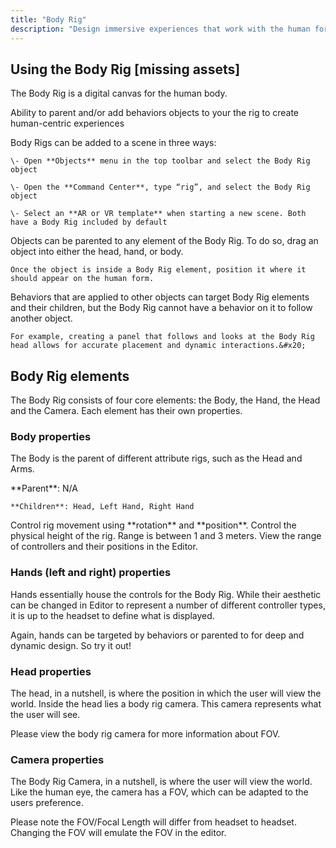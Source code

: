 ```yaml
---
title: "Body Rig"
description: "Design immersive experiences that work with the human form and perspective in a scene."
---
```


## Using the Body Rig \[missing assets]

The Body Rig is a digital canvas for the human body.&#x20;

Ability to parent and/or add behaviors objects to your the rig to create human-centric experiences

<AccordionGroup>
  <Accordion title="Adding a Body Rig to a scene" defaultOpen={false}>
    Body Rigs can be added to a scene in three ways:&#x20;

    \- Open **Objects** menu in the top toolbar and select the Body Rig object

    \- Open the **Command Center**, type “rig”, and select the Body Rig object

    \- Select an **AR or VR template** when starting a new scene. Both have a Body Rig included by default
  </Accordion>

  <Accordion title="Parenting objects to the Body Rig" defaultOpen={false}>
    Objects can be parented to any element of the Body Rig. To do so, drag an object into either the head, hand, or body.

    Once the object is inside a Body Rig element, position it where it should appear on the human form.
  </Accordion>

  <Accordion title="Using behaviors with the Body Rig" defaultOpen={false}>
    Behaviors that are applied to other objects can target Body Rig elements and their children, but the Body Rig cannot have a behavior on it to follow another object.

    For example, creating a panel that follows and looks at the Body Rig head allows for accurate placement and dynamic interactions.&#x20;
  </Accordion>
</AccordionGroup>

## Body Rig elements

The Body Rig consists of four core elements: the Body, the Hand, the Head and the Camera. Each element has their own properties.

### Body properties

The Body is the parent of different attribute rigs, such as the Head and Arms.&#x20;

<AccordionGroup>
  <Accordion title="Parent and Children" defaultOpen={false}>
    **Parent**: N/A

    **Children**: Head, Left Hand, Right Hand
  </Accordion>

  <Accordion title="Transform" defaultOpen={false}>
    Control rig movement using **rotation** and **position**.
  </Accordion>

  <Accordion title="Height" defaultOpen={false}>
    Control the physical height of the rig. Range is between 1 and 3 meters.
  </Accordion>

  <Accordion title="Controller preview" defaultOpen={false}>
    View the range of controllers and their positions in the Editor.
  </Accordion>

  <Accordion title="Show controller on headset" defaultOpen={false} />

  <Accordion title="Colliders" defaultOpen={false} />
</AccordionGroup>

### Hands (left and right) properties

Hands essentially house the controls for the Body Rig. While their aesthetic can be changed in Editor to represent a number of different controller types, it is up to the headset to define what is displayed.

Again, hands can be targeted by behaviors or parented to for deep and dynamic design. So try it out!

### Head properties

The head, in a nutshell, is where the position in which the user will view the world. Inside the head lies a body rig camera. This camera represents what the user will see.

Please view the body rig camera for more information about FOV.

### Camera properties

The Body Rig Camera, in a nutshell, is where the user will view the world. Like the human eye, the camera has a FOV, which can be adapted to the users preference.

Please note the FOV/Focal Length will differ from headset to headset. Changing the FOV will emulate the FOV in the editor.